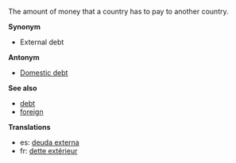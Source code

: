 The amount of money that a country has to pay to another country.

'''Synonym'''

* External debt

'''Antonym'''

* [[Domestic debt]]

'''See also'''

* [[debt]]
* [[foreign]]

'''Translations'''

* es: [[deuda externa]]
* fr: [[dette extérieur]]